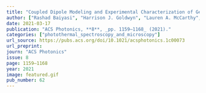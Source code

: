 ```yaml
---
title: "Coupled Dipole Modeling and Experimental Characterization of Geometry-Dependent Trochoidal Dichroism in Nanorod Trimers"
author: ["Rashad Baiyasi", "Harrison J. Goldwyn", "Lauren A. McCarthy", "Claire A. West", "Seyyed Ali Hosseini Jebeli", "David J. Masiello", "Stephan Link", "Christy F. Landes"]
date: 2021-03-17
publication: "ACS Photonics, **8**, _pp. 1159–1168_ (2021)."
categories: ["photothermal_spectroscopy_and_microscopy"]
url_source: https://pubs.acs.org/doi/10.1021/acsphotonics.1c00073
url_preprint: 
journ: "ACS Photonics"
issue: 8
page: 1159–1168
year: 2021
image: featured.gif
pub_number: 62
---
```

